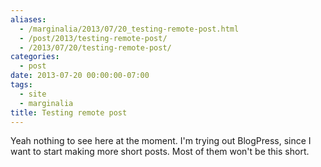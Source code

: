 ```yaml
---
aliases:
  - /marginalia/2013/07/20_testing-remote-post.html
  - /post/2013/testing-remote-post/
  - /2013/07/20/testing-remote-post/
categories:
  - post
date: 2013-07-20 00:00:00-07:00
tags:
  - site
  - marginalia
title: Testing remote post
---
```


Yeah nothing to see here at the moment.
I'm trying out BlogPress, since I want to start making more short posts.
Most of them won't be this short.
